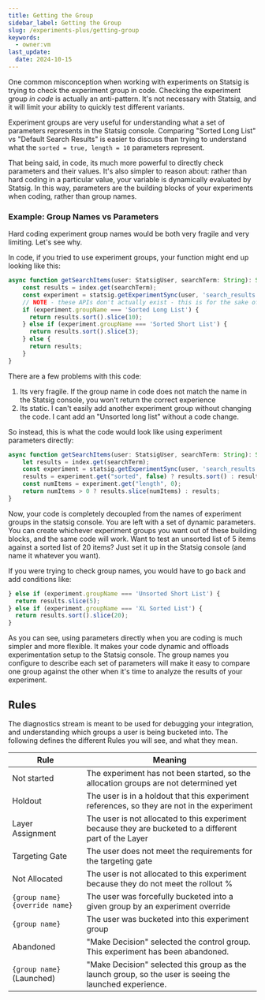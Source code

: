 ```yaml
---
title: Getting the Group
sidebar_label: Getting the Group
slug: /experiments-plus/getting-group
keywords:
  - owner:vm
last_update:
  date: 2024-10-15
---
```


One common misconception when working with experiments on Statsig is trying to check the experiment group in code.  Checking the experiment group _in code_ is actually an anti-pattern.  It's not necessary with Statsig, and it will limit your ability to quickly test different variants.

Experiment groups are very useful for understanding what a set of parameters represents in the Statsig console.  Comparing "Sorted Long List" vs "Default Search Results"
is easier to discuss than trying to understand what the `sorted = true, length = 10` parameters represent.

That being said, in code, its much more powerful to directly check parameters and their values. It's also simpler to reason about: rather than hard 
coding in a particular value, your variable is dynamically evaluated by Statsig.  In this way, parameters are the building blocks of your experiments when coding, rather than group names.

### Example: Group Names vs Parameters
Hard coding experiment group names would be both very fragile and very limiting.  Let's see why.

In code, if you tried to use experiment groups, your function might end up looking like this:

```ts
async function getSearchItems(user: StatsigUser, searchTerm: String): String[] {
    const results = index.get(searchTerm);
    const experiment = statsig.getExperimentSync(user, 'search_results');
    // NOTE - these APIs don't actually exist - this is for the sake of an example
    if (experiment.groupName === 'Sorted Long List') {
      return results.sort().slice(10);
    } else if (experiment.groupName === 'Sorted Short List') {
      return results.sort().slice(3);
    } else {
      return results;
    }
}
```

There are a few problems with this code:

1. Its very fragile.  If the group name in code does not match the name in the Statsig console, you won't return the correct experience
2. Its static.  I can't easily add another experiment group without changing the code.  I cant add an "Unsorted long list" without a code change.

So instead, this is what the code would look like using experiment parameters directly:

```ts
async function getSearchItems(user: StatsigUser, searchTerm: String): String[] {
    let results = index.get(searchTerm);
    const experiment = statsig.getExperimentSync(user, 'search_results');
    results = experiment.get("sorted", false) ? results.sort() : results;
    const numItems = experiment.get("length", 0);
    return numItems > 0 ? results.slice(numItems) : results;
}
```

Now, your code is completely decoupled from the names of experiment groups in the statsig console.  You are left with a set of dynamic parameters.
You can create whichever experiment groups you want out of these building blocks, and the same code will work.  Want to test an unsorted list of 5 items
against a sorted list of 20 items?  Just set it up in the Statsig console (and name it whatever you want).

If you were trying to check group names, you would have to go back and add conditions like:

```ts
} else if (experiment.groupName === 'Unsorted Short List') {
  return results.slice(5);
} else if (experiment.groupName === 'XL Sorted List') {
  return results.sort().slice(20);
}
```

As you can see, using parameters directly when you are coding is much simpler and more flexible.  It makes your code dynamic and offloads experimentation setup to the Statsig console.  The group names you configure to describe each set of parameters will make it easy to compare one group against the other when it's time to analyze the results of your experiment.

## Rules

The diagnostics stream is meant to be used for debugging your integration, and understanding which groups a user is being bucketed into.  The following defines the different Rules you will see, and what they mean.


| **Rule**                      | **Meaning**                                                                                             |
|-------------------------------|---------------------------------------------------------------------------------------------------------|
| Not started                   | The experiment has not been started, so the allocation groups are not determined yet                    |
| Holdout                       | The user is in a holdout that this experiment references, so they are not in the experiment             |
| Layer Assignment              | The user is not allocated to this experiment because they are bucketed to a different part of the Layer |
| Targeting Gate                | The user does not meet the requirements for the targeting gate                                          |
| Not Allocated                 | The user is not allocated to this experiment because they do not meet the rollout %                     |
| `{group name}{override name}`   | The user was forcefully bucketed into a given group by an experiment override                           |
| `{group name}`                  | The user was bucketed into this experiment group                                                        |
| Abandoned                     | "Make Decision" selected the control group. This experiment has been abandoned.                        |
| `{group name}` (Launched)       | "Make Decision" selected this group as the launch group, so the user is seeing the launched experience. |
